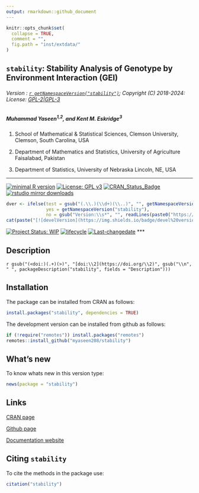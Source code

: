 ```yaml
---
output: rmarkdown::github_document
---
```


```r
knitr::opts_chunk$set(
  collapse = TRUE,
  comment = "",
  fig.path = "inst/extdata/"
)
```

## `stability`: Stability Analysis of Genotype by Environment Interaction (GEI)


###### Version : [`r getNamespaceVersion("stability")`](https://myaseen208.com/stability/); Copyright (C) 2018-2024: License: [GPL-2|GPL-3](https://www.r-project.org/Licenses/)


##### *Muhammad Yaseen^1,2^, and Kent M. Eskridge^3^*

1. School of Mathematical & Statistical Sciences, Clemson University, Clemson, South Carolina, USA

2. Department of Mathematics and Statistics, University of Agriculture Faisalabad, Pakistan

3. Department of Statistics, University of Nebraska Lincoln, NE, USA

***

[![minimal R version](https://img.shields.io/badge/R>%3D-3.5.0-6666ff.svg)](https://cran.r-project.org/)
[![License: GPL v3](https://img.shields.io/badge/License-GPL%20v3-blue.svg)](https://www.gnu.org/licenses/gpl-3.0)
[![CRAN_Status_Badge](https://www.r-pkg.org/badges/version-last-release/stability)](https://cran.r-project.org/package=stability)
[![rstudio mirror downloads](https://cranlogs.r-pkg.org/badges/grand-total/stability?color=green)](https://CRAN.R-project.org/package=stability)
<!-- [![packageversion](https://img.shields.io/badge/Package%20version-0.2.3.3-orange.svg)](https://github.com/myaseen208/stability) -->

```r
dver <- ifelse(test = gsub("(.\\.)(\\d+)(\\..)", "", getNamespaceVersion("stability")) != "",
               yes = getNamespaceVersion("stability"),
               no = gsub("Version:\\s*", "", readLines(paste0("https://raw.githubusercontent.com/", "myaseen208/stability", "/master/DESCRIPTION"))[grep("Version:", readLines(paste0("https://raw.githubusercontent.com/", "myaseen208/stability", "/master/DESCRIPTION")))]))
cat(paste("[![develVersion](https://img.shields.io/badge/devel%20version-", dver, "-orange.svg)](https://github.com/myaseen208/stability)", sep = ""))
```

<!-- [![GitHub Download Count](https://github-basic-badges.herokuapp.com/downloads/myaseen208/stability/total.svg)] -->
[![Project Status: WIP](https://www.repostatus.org/badges/latest/inactive.svg)](https://www.repostatus.org/#inactive)
[![lifecycle](https://img.shields.io/badge/lifecycle-stable-brightgreen.svg)](https://lifecycle.r-lib.org/articles/stages.html#stable)
[![Last-changedate](https://img.shields.io/badge/last%20change-`r gsub('-', '--', Sys.Date())`-yellowgreen.svg)](https://github.com/myaseen208/stability)
***

## Description
`r gsub("(<doi:)(.+)(>)", "[doi:\\2](https://doi.org/\\2)", gsub("\\n", " ", packageDescription("stability", fields = "Description")))`

## Installation
The package can be installed from CRAN as follows:

```r
install.packages("stability", dependencies = TRUE)
```



The development version can be installed from github as follows:

```r
if (!require("remotes")) install.packages("remotes")
remotes::install_github("myaseen208/stability")
```



## What's new
To know whats new in this version type:

```r
news(package = "stability")
```

## Links

[CRAN page](https://cran.r-project.org/package=stability)

[Github page](https://github.com/myaseen208/stability)

[Documentation website](https://myaseen208.com/stability/)



## Citing `stability`
To cite the methods in the package use:


```r
citation("stability")
```
